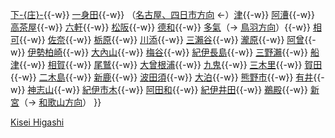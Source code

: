{{鐵道路線
|模板名稱 = 紀勢東線
|名稱 = [[File:JR logo (central).svg|25px|東海旅客鐵道|link=東海旅客鐵道]] [[紀勢本線]]（龜山－新宮）
|代表色 = #999999
|車站列表 = [[龜山站 (三重縣)|龜山]]{{-w}} [[下庄站 (日本)|下-{庄}-]]{{-w}} [[一身田站|一身田]]{{-w}} （[[Template:伊勢線|名古屋、四日市方向]] ←）[[津站|津]]{{-w}} [[阿漕站|阿漕]]{{-w}} [[高茶屋站|高茶屋]]{{-w}} [[六軒站 (三重縣)|六軒]]{{-w}} [[松阪站|松阪]]{{-w}} [[德和站|德和]]{{-w}} [[多氣站|多氣]]（→ [[Template:參宮線|鳥羽方向]]）{{-w}} [[相可站|相可]]{{-w}} [[佐奈站|佐奈]]{{-w}} [[栃原站|栃原]]{{-w}} [[川添站|川添]]{{-w}} [[三瀨谷站|三瀨谷]]{{-w}} [[瀧原站|瀧原]]{{-w}} [[阿曾站|阿曾]]{{-w}} [[伊勢柏崎站|伊勢柏崎]]{{-w}} [[大內山站|大內山]]{{-w}} [[梅谷站 (日本)|梅谷]]{{-w}} [[紀伊長島站|紀伊長島]]{{-w}} [[三野瀨站|三野瀨]]{{-w}} [[船津站 (紀北町)|船津]]{{-w}} [[相賀站|相賀]]{{-w}} [[尾鷲站|尾鷲]]{{-w}} [[大曾根浦站|大曾根浦]]{{-w}} [[九鬼站|九鬼]]{{-w}} [[三木里站|三木里]]{{-w}} [[賀田站|賀田]]{{-w}} [[二木島站|二木島]]{{-w}} [[新鹿站|新鹿]]{{-w}} [[波田須站|波田須]]{{-w}} [[大泊站|大泊]]{{-w}} [[熊野市站|熊野市]]{{-w}} [[有井站|有井]]{{-w}} [[神志山站|神志山]]{{-w}} [[紀伊市木站|紀伊市木]]{{-w}} [[阿田和站|阿田和]]{{-w}} [[紀伊井田站|紀伊井田]]{{-w}} [[鵜殿站|鵜殿]]{{-w}} [[新宮站 (日本)|新宮]]（→ [[Template:紀勢西線|和歌山方向]]）
}}<noinclude>
[[Category:東海旅客鐵道路線模板|Kisei Higashi]]
</noinclude>